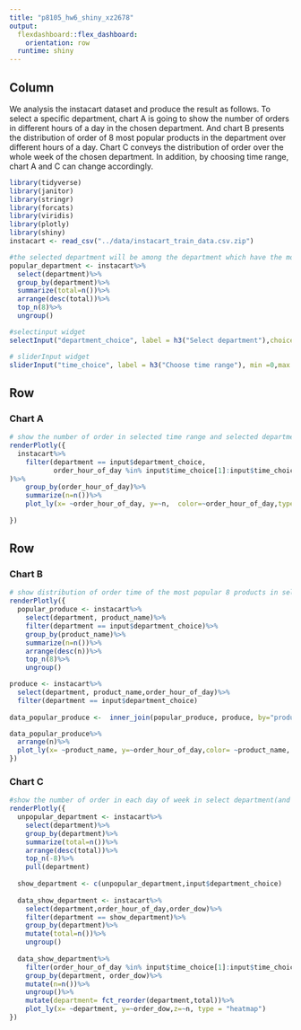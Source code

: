 ```yaml
---
title: "p8105_hw6_shiny_xz2678"
output: 
  flexdashboard::flex_dashboard:
    orientation: row
  runtime: shiny
---
```



Column {.sidebar}
-----------------------------------------------------------------------
We analysis the instacart dataset and produce the result as follows. To select a specific department, chart A is going to show the number of orders in different hours of a day in the chosen department. And chart B presents the distribution of order of 8 most popular products in the department over different hours of a day. Chart C conveys the distribution of order over the whole week of the chosen department. In addition, by choosing time range, chart A and C can change accordingly.
```r
library(tidyverse)
library(janitor)
library(stringr)
library(forcats)
library(viridis)
library(plotly)
library(shiny)
instacart <- read_csv("../data/instacart_train_data.csv.zip")

#the selected department will be among the department which have the most order
popular_department <- instacart%>%
  select(department)%>%
  group_by(department)%>%
  summarize(total=n())%>%
  arrange(desc(total))%>%
  top_n(8)%>%
  ungroup()
```

```r
#selectinput widget
selectInput("department_choice", label = h3("Select department"),choices = popular_department, selected = "canned goods")

# sliderInput widget
sliderInput("time_choice", label = h3("Choose time range"), min =0,max = 24, step=1, round= True, value = c(8,17))

```

Row
-----------------------------------------------------------------------

### Chart A

```r
# show the number of order in selected time range and selected department
renderPlotly({ 
  instacart%>%
    filter(department == input$department_choice,
           order_hour_of_day %in% input$time_choice[1]:input$time_choice[2],
)%>%
    group_by(order_hour_of_day)%>%
    summarize(n=n())%>%
    plot_ly(x= ~order_hour_of_day, y=~n,  color=~order_hour_of_day,type="bar")  
  
})


```

Row {.tabset .tabset-fade}
-----------------------------------------------------------------------

### Chart B

```r
# show distribution of order time of the most popular 8 products in selected department
renderPlotly({
  popular_produce <- instacart%>%
    select(department, product_name)%>%
    filter(department == input$department_choice)%>%
    group_by(product_name)%>%
    summarize(n=n())%>%
    arrange(desc(n))%>%
    top_n(8)%>%
    ungroup()

produce <- instacart%>%
  select(department, product_name,order_hour_of_day)%>%
  filter(department == input$department_choice)
  
data_popular_produce <-  inner_join(popular_produce, produce, by="product_name")

data_popular_produce%>%
  arrange(n)%>%
  plot_ly(x= ~product_name, y=~order_hour_of_day,color= ~product_name, type = "box" )
})
```

### Chart C

```r
#show the number of order in each day of week in select department(and 8 least popolar department) and selected time range
renderPlotly({
  unpopular_department <- instacart%>%
    select(department)%>%
    group_by(department)%>%
    summarize(total=n())%>%
    arrange(desc(total))%>%
    top_n(-8)%>%
    pull(department)
  
  show_department <- c(unpopular_department,input$department_choice)
  
  data_show_department <- instacart%>%
    select(department,order_hour_of_day,order_dow)%>%
    filter(department == show_department)%>%
    group_by(department)%>%
    mutate(total=n())%>%
    ungroup()
  
  data_show_department%>%
    filter(order_hour_of_day %in% input$time_choice[1]:input$time_choice[2])%>%
    group_by(department, order_dow)%>%
    mutate(n=n())%>%
    ungroup()%>%
    mutate(department= fct_reorder(department,total))%>%
    plot_ly(x= ~department, y=~order_dow,z=~n, type = "heatmap")
})
```

